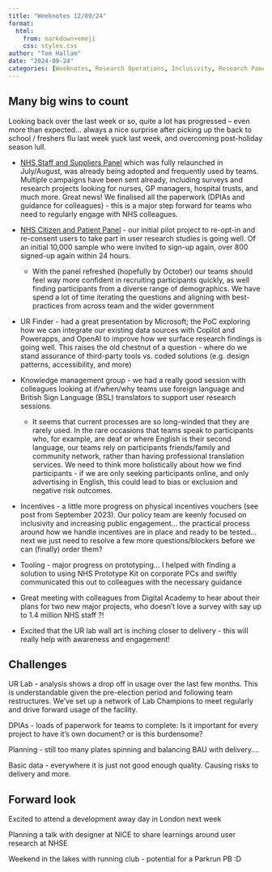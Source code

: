 ```yaml
---
title: "Weeknotes 12/09/24"
format:
  html:
    from: markdown+emoji
    css: styles.css
author: "Tom Hallam"
date: "2024-09-24"
categories: [Weeknotes, Research Operations, Inclusivity, Research Panels, Research Repo, Tools, User Needs, UR Finder, Research lab]
---
```


## Many big wins to count

Looking back over the last week or so, quite a lot has progressed – even more than expected... always a nice surprise after picking up the back to school / freshers flu last week yuck last week, and overcoming post-holiday season lull.

-   [NHS Staff and Suppliers Panel](https://feedback.digital.nhs.uk/jfe/form/SV_6tfF7f0hYg4pEIC){.external target="_blank"} which was fully relaunched in July/August, was already being adopted and frequently used by teams. Multiple campaigns have been sent already, including surveys and research projects looking for nurses, GP managers, hospital trusts, and much more. Great news! We finalised all the paperwork (DPIAs and guidance for colleagues) - this is a major step forward for teams who need to regularly engage with NHS colleagues.

-   [NHS Citizen and Patient Panel](https://feedback.digital.nhs.uk/jfe/form/SV_9ST3sUy1EAz1wIm) - our initial pilot project to re-opt-in and re-consent users to take part in user research studies is going well. Of an initial 10,000 sample who were invited to sign-up again, over 800 signed-up again within 24 hours.

    -   With the panel refreshed (hopefully by October) our teams should feel way more confident in recruiting participants quickly, as well finding participants from a diverse range of demographics. We have spend a lot of time iterating the questions and aligning with best-practices from across team and the wider government

-   UR Finder - had a great presentation by Microsoft; the PoC exploring how we can integrate our existing data sources with Copilot and Powerapps, and OpenAI to improve how we surface research findings is going well. This raises the old chestnut of a question - where do we stand assurance of third-party tools vs. coded solutions (e.g. design patterns, accessibility, and more)

-   Knowledge management group - we had a really good session with colleagues looking at if/when/why teams use foreign language and British Sign Language (BSL) translators to support user research sessions.

    -   It seems that current processes are so long-winded that they are rarely used. In the rare occasions that teams speak to participants who, for example, are deaf or where English is their second language, our teams rely on participants friends/family and community network, rather than having professional translation services. We need to think more holistically about how we find participants - if we are only seeking participants online, and only advertising in English, this could lead to bias or exclusion and negative risk outcomes.

-   Incentives - a little more progress on physical incentives vouchers (see post from September 2023). Our policy team are keenly focused on inclusivity and increasing public engagement... the practical process around how we handle incentives are in place and ready to be tested... next we just need to resolve a few more questions/blockers before we can (finally) order them?

-   Tooling - major progress on prototyping... I helped with finding a solution to using NHS Prototype Kit on corporate PCs and swiftly communicated this out to colleagues with the necessary guidance

-   Great meeting with colleagues from Digital Academy to hear about their plans for two new major projects, who doesn't love a survey with say up to 1.4 million NHS staff ?!

-   Excited that the UR lab wall art is inching closer to delivery - this will really help with awareness and engagement!

## Challenges

UR Lab - analysis shows a drop off in usage over the last few months. This is understandable given the pre-election period and following team restructures. We've set up a network of Lab Champions to meet regularly and drive forward usage of the facility.

DPIAs - loads of paperwork for teams to complete: Is it important for every project to have it's own document? or is this burdensome?

Planning - still too many plates spinning and balancing BAU with delivery....

Basic data - everywhere it is just not good enough quality. Causing risks to delivery and more.

## Forward look

Excited to attend a development away day in London next week

Planning a talk with designer at NICE to share learnings around user research at NHSE

Weekend in the lakes with running club - potential for a Parkrun PB :D